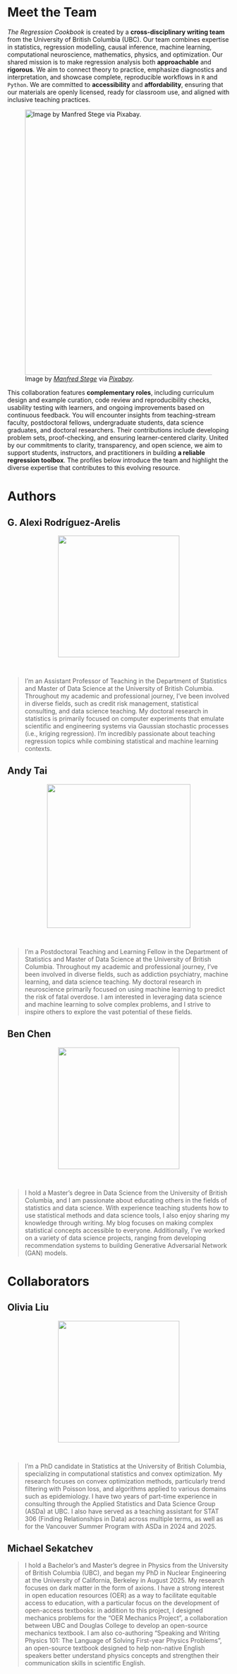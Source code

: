 <!-- Google tag (gtag.js) -->
<script async src="https://www.googletagmanager.com/gtag/js?id=G-7PRVEBE1EF"></script>
<script>
  window.dataLayer = window.dataLayer || [];
  function gtag(){dataLayer.push(arguments);}
  gtag('js', new Date());

  gtag('config', 'G-7PRVEBE1EF');
</script>

# Meet the Team {.unnumbered}

*The Regression Cookbook* is created by a **cross-disciplinary writing team** from the University of British Columbia (UBC). Our team combines expertise in statistics, regression modelling, causal inference, machine learning, computational neuroscience, mathematics, physics, and optimization. Our shared mission is to make regression analysis both **approachable** and **rigorous**. We aim to connect theory to practice, emphasize diagnostics and interpretation, and showcase complete, reproducible workflows in `R` and `Python`. We are committed to **accessibility** and **affordability**, ensuring that our materials are openly licensed, ready for classroom use, and aligned with inclusive teaching practices.

![Image by [*Manfred Stege*](https://pixabay.com/users/manfredsteger-1848497/) via [*Pixabay*](https://pixabay.com/vectors/pixel-cells-seminar-conference-3974170/).](img/meeting-2.png){width="600"}

This collaboration features **complementary roles**, including curriculum design and example curation, code review and reproducibility checks, usability testing with learners, and ongoing improvements based on continuous feedback. You will encounter insights from teaching-stream faculty, postdoctoral fellows, undergraduate students, data science graduates, and doctoral researchers. Their contributions include developing problem sets, proof-checking, and ensuring learner-centered clarity. United by our commitments to clarity, transparency, and open science, we aim to support students, instructors, and practitioners in building **a reliable regression toolbox**. The profiles below introduce the team and highlight the diverse expertise that contributes to this evolving resource.

# Authors {.unnumbered}

## G. Alexi Rodríguez-Arelis

<center><img src="img/photo-alexi.jpg" width=275 /></center>
<br>

> I'm an Assistant Professor of Teaching in the Department of Statistics and Master of Data Science at the University of British Columbia. Throughout my academic and professional journey, I've been involved in diverse fields, such as credit risk management, statistical consulting, and data science teaching. My doctoral research in statistics is primarily focused on computer experiments that emulate scientific and engineering systems via Gaussian stochastic processes (i.e., kriging regression). I'm incredibly passionate about teaching regression topics while combining statistical and machine learning contexts.

## Andy Tai

<center><img src="img/photo-andy.jpg" width=325 /></center>
<br>

> I'm a Postdoctoral Teaching and Learning Fellow in the Department of Statistics and Master of Data Science at the University of British Columbia. Throughout my academic and professional journey, I've been involved in diverse fields, such as addiction psychiatry, machine learning, and data science teaching. My doctoral research in neuroscience primarily focused on using machine learning to predict the risk of fatal overdose. I am interested in leveraging data science and machine learning to solve complex problems, and I strive to inspire others to explore the vast potential of these fields.

## Ben Chen

<center><img src="img/photo-ben.jpg" width=275 /></center>
<br>

> I hold a Master's degree in Data Science from the University of British Columbia, and I am passionate about educating others in the fields of statistics and data science. With experience teaching students how to use statistical methods and data science tools, I also enjoy sharing my knowledge through writing. My blog focuses on making complex statistical concepts accessible to everyone. Additionally, I've worked on a variety of data science projects, ranging from developing recommendation systems to building Generative Adversarial Network (GAN) models.

# Collaborators

## Olivia Liu

<center><img src="img/photo-olivia.jpg" width=275 /></center>
<br>

> I’m a PhD candidate in Statistics at the University of British Columbia, specializing in computational statistics and convex optimization. My research focuses on convex optimization methods, particularly trend filtering with Poisson loss, and algorithms applied to various domains such as epidemiology. I have two years of part-time experience in consulting through the Applied Statistics and Data Science Group (ASDa) at UBC. I also have served as a teaching assistant for STAT 306 (Finding Relationships in Data) across multiple terms, as well as for the Vancouver Summer Program with ASDa in 2024 and 2025.

## Michael Sekatchev

> I hold a Bachelor's and Master's degree in Physics from the University of British Columbia (UBC), and began my PhD in Nuclear Engineering at the University of California, Berkeley in August 2025. My research focuses on dark matter in the form of axions. I have a strong interest in open education resources (OER) as a way to facilitate equitable access to education, with a particular focus on the development of open-access textbooks: in addition to this project, I designed mechanics problems for the "OER Mechanics Project", a collaboration between UBC and Douglas College to develop an open-source mechanics textbook. I am also co-authoring "Speaking and Writing Physics 101: The Language of Solving First-year Physics Problems", an open-source textbook designed to help non-native English speakers better understand physics concepts and strengthen their communication skills in scientific English.
